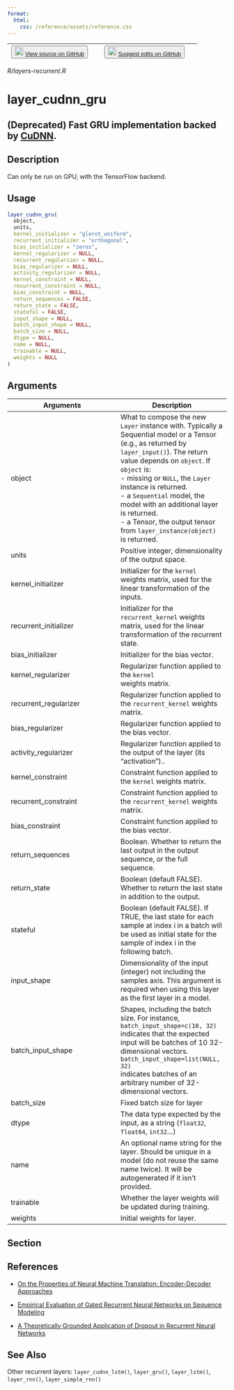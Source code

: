 ```yaml
---
format:
  html:
    css: /reference/assets/reference.css
---
```


| <button class="button"> ![](/reference/assets/GitHub-Mark-32px.png){width="20"} [View source on GitHub](https://github.com/rstudio/keras//blob/main/R/layers-recurrent.R) </button> | <button class="button"> ![](/reference/assets/GitHub-Mark-32px.png){width="20"} [Suggest edits on GitHub](https://github.com/rstudio/keras//edit/main/R/layers-recurrent.R) </button> |
|:------------------------------:|:--------------------------------------:|

*R/layers-recurrent.R*

# layer_cudnn_gru

## (Deprecated) Fast GRU implementation backed by [CuDNN](https://developer.nvidia.com/cudnn).

## Description
Can only be run on GPU, with the TensorFlow backend. 


## Usage
```r
layer_cudnn_gru( 
  object, 
  units, 
  kernel_initializer = "glorot_uniform", 
  recurrent_initializer = "orthogonal", 
  bias_initializer = "zeros", 
  kernel_regularizer = NULL, 
  recurrent_regularizer = NULL, 
  bias_regularizer = NULL, 
  activity_regularizer = NULL, 
  kernel_constraint = NULL, 
  recurrent_constraint = NULL, 
  bias_constraint = NULL, 
  return_sequences = FALSE, 
  return_state = FALSE, 
  stateful = FALSE, 
  input_shape = NULL, 
  batch_input_shape = NULL, 
  batch_size = NULL, 
  dtype = NULL, 
  name = NULL, 
  trainable = NULL, 
  weights = NULL 
) 
```

## Arguments
|Arguments|Description|
|---|---|
| object | What to compose the new `Layer` instance with. Typically a Sequential model or a Tensor (e.g., as returned by `layer_input()`). The return value depends on `object`. If `object` is: <br>- missing or `NULL`, the `Layer` instance is returned. <br>- a `Sequential` model, the model with an additional layer is returned. <br>- a Tensor, the output tensor from `layer_instance(object)` is returned.  |
| units | Positive integer, dimensionality of the output space. |
| kernel_initializer | Initializer for the `kernel` weights matrix, used for the linear transformation of the inputs. |
| recurrent_initializer | Initializer for the `recurrent_kernel` weights matrix, used for the linear transformation of the recurrent state. |
| bias_initializer | Initializer for the bias vector. |
| kernel_regularizer | Regularizer function applied to the `kernel`<br>weights matrix. |
| recurrent_regularizer | Regularizer function applied to the `recurrent_kernel` weights matrix. |
| bias_regularizer | Regularizer function applied to the bias vector. |
| activity_regularizer | Regularizer function applied to the output of the layer (its "activation").. |
| kernel_constraint | Constraint function applied to the `kernel` weights matrix. |
| recurrent_constraint | Constraint function applied to the `recurrent_kernel` weights matrix. |
| bias_constraint | Constraint function applied to the bias vector. |
| return_sequences | Boolean. Whether to return the last output in the output sequence, or the full sequence. |
| return_state | Boolean (default FALSE). Whether to return the last state in addition to the output. |
| stateful | Boolean (default FALSE). If TRUE, the last state for each sample at index i in a batch will be used as initial state for the sample of index i in the following batch. |
| input_shape | Dimensionality of the input (integer) not including the samples axis. This argument is required when using this layer as the first layer in a model. |
| batch_input_shape | Shapes, including the batch size. For instance, `batch_input_shape=c(10, 32)` indicates that the expected input will be batches of 10 32-dimensional vectors. `batch_input_shape=list(NULL, 32)`<br>indicates batches of an arbitrary number of 32-dimensional vectors. |
| batch_size | Fixed batch size for layer |
| dtype | The data type expected by the input, as a string (`float32`, `float64`, `int32`...) |
| name | An optional name string for the layer. Should be unique in a model (do not reuse the same name twice). It will be autogenerated if it isn't provided. |
| trainable | Whether the layer weights will be updated during training. |
| weights | Initial weights for layer. |


## Section

## References

- [On the Properties of Neural Machine Translation: Encoder-Decoder Approaches](https://arxiv.org/abs/1409.1259)

- [Empirical Evaluation of Gated Recurrent Neural Networks on Sequence Modeling](https://arxiv.org/abs/1412.3555v1)

- [A Theoretically Grounded Application of Dropout in Recurrent Neural Networks](https://arxiv.org/abs/1512.05287)




## See Also
Other recurrent layers:  `layer_cudnn_lstm()`, `layer_gru()`, `layer_lstm()`, `layer_rnn()`, `layer_simple_rnn()`


